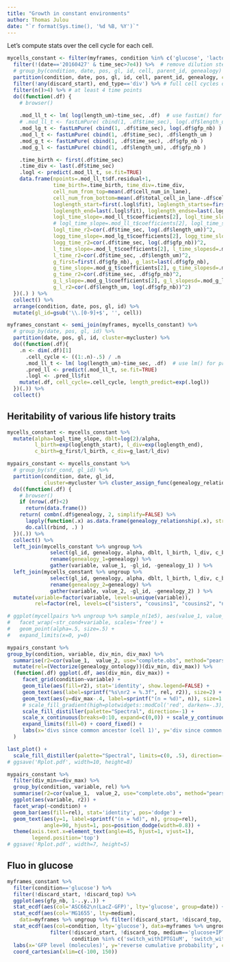 ```yaml
---
title: "Growth in constant environments"
author: Thomas Julou
date: "`r format(Sys.time(), '%d %B, %Y')`"
---
```



Let's compute stats over the cell cycle for each cell.

```r
mycells_constant <- filter(myframes, condition %in% c('glucose', 'lactose'), !discard_top) %>%
  filter(!(date=='20160427' & time_sec>7e4)) %>%  # remove dilution step at the end of expt
  # group_by(condition, date, pos, gl, id, cell, parent_id, genealogy) %>%
  partition(condition, date, pos, gl, id, cell, parent_id, genealogy, cluster=mycluster) %>%
  filter(!any(discard_start), end_type=='div') %>% # full cell cycles only
  filter(n()>4) %>% # at least 4 time points
  do((function(.df) {
    # browser()
    
    .mod_ll_t <- lm( log(length_um)~time_sec, .df)  # use fastLm() for predict
    # .mod_ll_t <- fastLmPure( cbind(1, .df$time_sec), log(.df$length_um) )
    .mod_lg_t <- fastLmPure( cbind(1, .df$time_sec), log(.df$gfp_nb) )
    .mod_l_t <- fastLmPure( cbind(1, .df$time_sec), .df$length_um )
    .mod_g_t <- fastLmPure( cbind(1, .df$time_sec), .df$gfp_nb )
    .mod_g_l <- fastLmPure( cbind(1, .df$length_um), .df$gfp_nb )

    .time_birth <- first(.df$time_sec)
    .time_div <- last(.df$time_sec)
    .logl <- predict(.mod_ll_t, se.fit=TRUE)
    data.frame(npoints=.mod_ll_t$df.residual+1,
               time_birth=.time_birth, time_div=.time_div, 
               cell_num_from_top=mean(.df$cell_num_in_lane),
               cell_num_from_bottom=mean(.df$total_cell_in_lane-.df$cell_num_in_lane), 
               loglength_start=first(.logl$fit), loglength_startse=first(.logl$se.fit), 
               loglength_end=last(.logl$fit), loglength_endse=last(.logl$se.fit), 
               logl_time_slope=.mod_ll_t$coefficients[2], logl_time_slopesd=summary(.mod_ll_t)$coefficients[2,2], 
               # logl_time_slope=.mod_ll_t$coefficients[2], logl_time_slopesd=.mod_ll_t$stderr[2], 
               logl_time_r2=cor(.df$time_sec, log(.df$length_um))^2,
               logg_time_slope=.mod_lg_t$coefficients[2], logg_time_slopesd=.mod_lg_t$stderr[2], 
               logg_time_r2=cor(.df$time_sec, log(.df$gfp_nb))^2,
               l_time_slope=.mod_l_t$coefficients[2], l_time_slopesd=.mod_l_t$stderr[2], 
               l_time_r2=cor(.df$time_sec, .df$length_um)^2,
               g_first=first(.df$gfp_nb), g_last=last(.df$gfp_nb),
               g_time_slope=.mod_g_t$coefficients[2], g_time_slopesd=.mod_g_t$stderr[2], 
               g_time_r2=cor(.df$time_sec, .df$gfp_nb)^2,
               g_l_slope=.mod_g_l$coefficients[2], g_l_slopesd=.mod_g_l$stderr[2], 
               g_l_r2=cor(.df$length_um, log(.df$gfp_nb))^2)
  })(.) ) %>% 
  collect() %>% 
  arrange(condition, date, pos, gl, id) %>% 
  mutate(gl_id=gsub('\\.[0-9]+$', '', cell))

```

```r
myframes_constant <- semi_join(myframes, mycells_constant) %>% 
  # group_by(date, pos, gl, id) %>% 
  partition(date, pos, gl, id, cluster=mycluster) %>%
  do((function(.df){
    .n <- dim(.df)[1]
      .cell_cycle <- ((1:.n)-.5) / .n
      .mod_ll_t <- lm( log(length_um)~time_sec, .df)  # use lm() for predict with se
      .pred_ll <- predict(.mod_ll_t, se.fit=TRUE)
      .logl <- .pred_ll$fit
    mutate(.df, cell_cycle=.cell_cycle, length_predict=exp(.logl))
  })(.)) %>% 
  collect()

```



## Heritability of various life history traits

```r
mycells_constant <- mycells_constant %>% 
  mutate(alpha=logl_time_slope, dblt=log(2)/alpha, 
         l_birth=exp(loglength_start), l_div=exp(loglength_end),
         c_birth=g_first/l_birth, c_div=g_last/l_div)

mypairs_constant <- mycells_constant %>% 
  # group_by(str_cond, gl_id) %>%
  partition(condition, date, gl_id, 
            cluster=mycluster %>% cluster_assign_func(genealogy_relationship, genealogy_ontology) ) %>% 
  do((function(.df) {
    # browser()
    if (nrow(.df)<2) 
      return(data.frame())
    return( combn(.df$genealogy, 2, simplify=FALSE) %>% 
      lapply(function(.x) as.data.frame(genealogy_relationship(.x), stringsAsFactors=FALSE)) %>% 
      do.call(rbind, .) )
  })(.)) %>% 
  collect() %>% 
  left_join(mycells_constant %>% ungroup %>% 
              select(gl_id, genealogy, alpha, dblt, l_birth, l_div, c_birth, c_div) %>%
              rename(genealogy_1=genealogy) %>% 
              gather(variable, value_1, -gl_id, -genealogy_1) ) %>% 
  left_join(mycells_constant %>% ungroup %>% 
              select(gl_id, genealogy, alpha, dblt, l_birth, l_div, c_birth, c_div) %>%
              rename(genealogy_2=genealogy) %>% 
              gather(variable, value_2, -gl_id, -genealogy_2) ) %>% 
  mutate(variable=factor(variable, levels=unique(variable)),
         rel=factor(rel, levels=c("sisters", "cousins1", "cousins2", "niece")))

# ggplot(mycellpairs %>% ungroup %>% sample_n(1e5), aes(value_1, value_2, col=factor(rel))) +
#   facet_wrap(~str_cond+variable, scales='free') +
#   geom_point(alpha=.5, size=.5) +
#   expand_limits(x=0, y=0)

mypairs_constant %>% 
group_by(condition, variable, div_min, div_max) %>% 
  summarise(r2=cor(value_1,  value_2, use="complete.obs", method="pearson")^2, n=n()) %>% 
  mutate(rel=(Vectorize(genealogy_ontology))(div_min, div_max)) %>% 
  (function(.df) ggplot(.df, aes(div_min, div_max)) +
     facet_grid(condition~variable) +
     geom_tile(aes(fill=r2), stat='identity', show.legend=FALSE) +
     geom_text(aes(label=sprintf("%s\nr2 = %.3f", rel, r2)), size=2) +
     geom_text(aes(y=div_max-.4, label=sprintf("(n = %d)", n)), size=1.5) +
     # scale_fill_gradient(high=plotwidgets::modCol('red', darken=-.3), low=plotwidgets::modCol('blue', darken=-.3)) +
     scale_fill_distiller(palette="Spectral", direction=-1) +
     scale_x_continuous(breaks=0:10, expand=c(0,0)) + scale_y_continuous(trans="reverse", breaks=0:10, expand=c(0,0)) +
     expand_limits(fill=0) + coord_fixed() +
     labs(x='divs since common ancestor (cell 1)', y='div since common ancestor (cell 2)')
  )

last_plot() +
  scale_fill_distiller(palette="Spectral", limits=c(0, .5), direction=-1, na.value="grey95")
# ggsave('Rplot.pdf', width=10, height=8)

```


```r
mypairs_constant %>% 
  filter(div_min==div_max) %>% 
  group_by(condition, variable, rel) %>% 
  summarise(r2=cor(value_1,  value_2, use="complete.obs", method="pearson")^2, n=n()) %>% 
  ggplot(aes(variable, r2)) +
  facet_wrap(~condition) +
  geom_bar(aes(fill=rel), stat='identity', pos='dodge') +
  geom_text(aes(y=1, label=sprintf("(n = %d)", n), group=rel), 
            angle=90, hjust=1, pos=position_dodge(width=0.8)) +
  theme(axis.text.x=element_text(angle=45, hjust=1, vjust=1),
        legend.position='top')
# ggsave('Rplot.pdf', width=7, height=5)

```


## Fluo in glucose

```r
myframes_constant %>% 
  filter(condition=='glucose') %>% 
  filter(!discard_start, !discard_top) %>%  
  ggplot(aes(gfp_nb, 1-..y..)) +
  stat_ecdf(aes(col='ASC662\n(LacZ-GFP)', lty='glucose', group=date)) +
  stat_ecdf(aes(col='MG1655', lty=medium),
    data=myframes %>% ungroup %>% filter(!discard_start, !discard_top, condition=='mg1655', time_sec>m_start+2*3600)) +
  stat_ecdf(aes(col=condition, lty='glucose'), data=myframes %>% ungroup %>% 
              filter(!discard_start, !discard_top, medium=='glucose+IPTG', m_cycle==1,
                     condition %in% c('switch_withIPTG1uM', 'switch_withIPTG5uM')) ) +
  labs(x='GFP level (molecules)', y='reverse cumulative probability', col='strain', lty='medium') +
  coord_cartesian(xlim=c(-100, 150))

```


